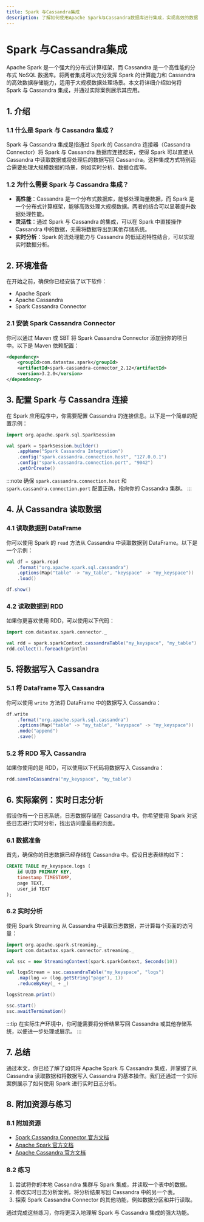 ```yaml
---
title: Spark 与Cassandra集成
description: 了解如何使用Apache Spark与Cassandra数据库进行集成，实现高效的数据处理和分析。
---
```


# Spark 与Cassandra集成

Apache Spark 是一个强大的分布式计算框架，而 Cassandra 是一个高性能的分布式 NoSQL 数据库。将两者集成可以充分发挥 Spark 的计算能力和 Cassandra 的高效数据存储能力，适用于大规模数据处理场景。本文将详细介绍如何将 Spark 与 Cassandra 集成，并通过实际案例展示其应用。

## 1. 介绍

### 1.1 什么是 Spark 与 Cassandra 集成？

Spark 与 Cassandra 集成是指通过 Spark 的 Cassandra 连接器（Cassandra Connector）将 Spark 与 Cassandra 数据库连接起来，使得 Spark 可以直接从 Cassandra 中读取数据或将处理后的数据写回 Cassandra。这种集成方式特别适合需要处理大规模数据的场景，例如实时分析、数据仓库等。

### 1.2 为什么需要 Spark 与 Cassandra 集成？

- **高性能**：Cassandra 是一个分布式数据库，能够处理海量数据，而 Spark 是一个分布式计算框架，能够高效处理大规模数据。两者的结合可以显著提升数据处理性能。
- **灵活性**：通过 Spark 与 Cassandra 的集成，可以在 Spark 中直接操作 Cassandra 中的数据，无需将数据导出到其他存储系统。
- **实时分析**：Spark 的流处理能力与 Cassandra 的低延迟特性结合，可以实现实时数据分析。

## 2. 环境准备

在开始之前，确保你已经安装了以下软件：

- Apache Spark
- Apache Cassandra
- Spark Cassandra Connector

### 2.1 安装 Spark Cassandra Connector

你可以通过 Maven 或 SBT 将 Spark Cassandra Connector 添加到你的项目中。以下是 Maven 依赖配置：

```xml
<dependency>
    <groupId>com.datastax.spark</groupId>
    <artifactId>spark-cassandra-connector_2.12</artifactId>
    <version>3.2.0</version>
</dependency>
```

## 3. 配置 Spark 与 Cassandra 连接

在 Spark 应用程序中，你需要配置 Cassandra 的连接信息。以下是一个简单的配置示例：

```scala
import org.apache.spark.sql.SparkSession

val spark = SparkSession.builder()
    .appName("Spark Cassandra Integration")
    .config("spark.cassandra.connection.host", "127.0.0.1")
    .config("spark.cassandra.connection.port", "9042")
    .getOrCreate()
```

:::note
确保 `spark.cassandra.connection.host` 和 `spark.cassandra.connection.port` 配置正确，指向你的 Cassandra 集群。
:::

## 4. 从 Cassandra 读取数据

### 4.1 读取数据到 DataFrame

你可以使用 Spark 的 `read` 方法从 Cassandra 中读取数据到 DataFrame。以下是一个示例：

```scala
val df = spark.read
    .format("org.apache.spark.sql.cassandra")
    .options(Map("table" -> "my_table", "keyspace" -> "my_keyspace"))
    .load()

df.show()
```

### 4.2 读取数据到 RDD

如果你更喜欢使用 RDD，可以使用以下代码：

```scala
import com.datastax.spark.connector._

val rdd = spark.sparkContext.cassandraTable("my_keyspace", "my_table")
rdd.collect().foreach(println)
```

## 5. 将数据写入 Cassandra

### 5.1 将 DataFrame 写入 Cassandra

你可以使用 `write` 方法将 DataFrame 中的数据写入 Cassandra：

```scala
df.write
    .format("org.apache.spark.sql.cassandra")
    .options(Map("table" -> "my_table", "keyspace" -> "my_keyspace"))
    .mode("append")
    .save()
```

### 5.2 将 RDD 写入 Cassandra

如果你使用的是 RDD，可以使用以下代码将数据写入 Cassandra：

```scala
rdd.saveToCassandra("my_keyspace", "my_table")
```

## 6. 实际案例：实时日志分析

假设你有一个日志系统，日志数据存储在 Cassandra 中。你希望使用 Spark 对这些日志进行实时分析，找出访问量最高的页面。

### 6.1 数据准备

首先，确保你的日志数据已经存储在 Cassandra 中。假设日志表结构如下：

```sql
CREATE TABLE my_keyspace.logs (
    id UUID PRIMARY KEY,
    timestamp TIMESTAMP,
    page TEXT,
    user_id TEXT
);
```

### 6.2 实时分析

使用 Spark Streaming 从 Cassandra 中读取日志数据，并计算每个页面的访问量：

```scala
import org.apache.spark.streaming._
import com.datastax.spark.connector.streaming._

val ssc = new StreamingContext(spark.sparkContext, Seconds(10))

val logsStream = ssc.cassandraTable("my_keyspace", "logs")
    .map(log => (log.getString("page"), 1))
    .reduceByKey(_ + _)

logsStream.print()

ssc.start()
ssc.awaitTermination()
```

:::tip
在实际生产环境中，你可能需要将分析结果写回 Cassandra 或其他存储系统，以便进一步处理或展示。
:::

## 7. 总结

通过本文，你已经了解了如何将 Apache Spark 与 Cassandra 集成，并掌握了从 Cassandra 读取数据和将数据写入 Cassandra 的基本操作。我们还通过一个实际案例展示了如何使用 Spark 进行实时日志分析。

## 8. 附加资源与练习

### 8.1 附加资源

- [Spark Cassandra Connector 官方文档](https://github.com/datastax/spark-cassandra-connector)
- [Apache Spark 官方文档](https://spark.apache.org/docs/latest/)
- [Apache Cassandra 官方文档](https://cassandra.apache.org/doc/latest/)

### 8.2 练习

1. 尝试将你的本地 Cassandra 集群与 Spark 集成，并读取一个表中的数据。
2. 修改实时日志分析案例，将分析结果写回 Cassandra 中的另一个表。
3. 探索 Spark Cassandra Connector 的其他功能，例如数据分区和并行读取。

通过完成这些练习，你将更深入地理解 Spark 与 Cassandra 集成的强大功能。